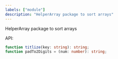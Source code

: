 ```yaml
---
labels: ["module"]
description: "HelperArray package to sort arrays"
---
```


HelperArray package to sort arrays

API:

```ts
function titlize(key: string): string;
function padTo2Digits = (num: number): string;
```
